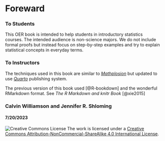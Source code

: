 # Foreward {#forward}

### To Students {-}

This OER book is intended to help students in introductory statistics courses. The intended audience is non-science majors. We do not include formal proofs but instead focus on step-by-step examples and try to explain statistical concepts in everyday terms.

### To Instructors {-}

The techniques used in this book are similar to [*Mathplosion*](http://mathplosion.com) but updated to use [*Quarto*](http://quarto.org) publishing system.

The previous version of this book used [@R-bookdown] and the wonderful RMarkdown format. See *The R Markdown and knitr Book* [@xie2015]

### Calvin Williamson and Jennifer R. Shloming{-}
#### 7/20/2023 {-}

![Creative Commons License](assets/80x15.png) The work is licensed under a [Creative Commons Attribution-NonCommercial-ShareAlike 4.0 International License](http://creativecommons.org/licenses/by-nc-sa/4.0/).
